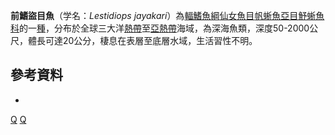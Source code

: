 {{Speciesbox 
| taxon = Lestidiops jayakari
| status = NE
| status_system = IUCN3.1
| authority = [[Boulenger|Boulenger]], 1889
| synonyms = *''Sudis jayakari'', Boulenger, 1889
*''Lestidiops jayakari jayakari'', Boulenger, 1889
*''Lestidium jayakari'', Boulenger, 1889
}}
'''前鰭盜目魚'''（学名：''Lestidiops jayakari''）為[[輻鰭魚綱|輻鰭魚綱]][[仙女魚目|仙女魚目]][[帆蜥魚亞目|帆蜥魚亞目]][[魣蜥魚科|魣蜥魚科]]的一[[種|種]]，分布於全球三大洋[[熱帶|熱帶]]至[[亞熱帶|亞熱帶]]海域，為深海魚類，深度50-2000公尺，體長可達20公分，棲息在表層至底層水域，生活習性不明。

==參考資料==
*{{FishBase_species|genus=Lestidiops|species=jayakari|year=2016|month=7}}

{{Taxonbar|from=Q13396899}}

[[Category:盜目魚屬|Q]]
[[Category:1889年描述的鱼类|Q]]